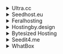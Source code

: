 <details><summary>Ultra.cc</summary>

- Host: `https://<username>:<password>@<username>.<hostname>.usbx.me/RPC2`

</details>

<details><summary>Seedhost.eu</summary>

- Host: `https://<username>:<password>@<hostname>.seedhost.eu/<username>/rutorrent/plugins/httprpc/action.php`

</details>

<details><summary>Feralhosting</summary>

- Host: `https://rutorrent:password@<hostname>.feralhosting.com/<username>/rtorrent/rpc`

</details>

<details><summary>Hostingby.design</summary>

- Host: `https://username:password@<hostname>.itsby.design/rutorrent/plugins/httprpc/action.php`

</details>

<details><summary>Bytesized Hosting</summary>

- Host: `https://<username>:<password>@<username>.<hostname>.bysh.me/rutorrent/plugins/httprpc/action.php`

</details>

<details><summary>Seedit4.me</summary>

- `https://seedit4me:<PASSWORD>@<hostname>/rutorrent/plugins/httprpc/action.php`

</details>

<details><summary>WhatBox</summary>

- Host: `https://<hostname>.whatbox.ca/xmlrpc`

- TLS: On

- Skip TLS verification (insecure): Off

- Basic auth: On

- Username: `<username>`

- Password `<password>`

</details>
